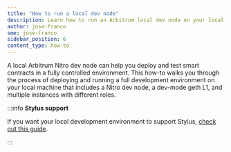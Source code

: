 ```yaml
---
title: "How to run a local dev node"
description: Learn how to run an Arbitrum local dev node on your local machine.
author: jose-franco
sme: jose-franco
sidebar_position: 6
content_type: how-to
---
```


A local Arbitrum Nitro dev node can help you deploy and test smart contracts in a fully controlled environment. This how-to walks you through the process of deploying and running a full development environment on your local machine that includes a Nitro dev node, a dev-mode geth L1, and multiple instances with different roles.

:::info
**Stylus support**

If you want your local development environment to support Stylus, [check out this guide](/stylus/how-tos/local-stylus-dev-node.mdx).

:::


<LocalDevNodeSetupInstructions branch="release" />

